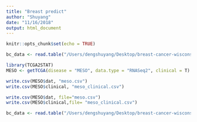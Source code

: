 ```yaml
---
title: "Breast predict"
author: "Shuyang"
date: "11/16/2018"
output: html_document
---
```


```r
knitr::opts_chunk$set(echo = TRUE)
```


```r
bc_data <- read.table("/Users/dengshuyang/Desktop/breast-cancer-wisconsin.data.txt", header = FALSE, sep = ",")
```

```r
library(TCGA2STAT)
MESO <- getTCGA(disease = "MESO", data.type = "RNASeq2", clinical = T)
```

```r
write.csv(MESO$dat, "meso.csv")
write.csv(MESO$clinical, "meso_clinical.csv")
```

```r
write.csv(MESO$dat, file="meso.csv")
write.csv(MESO$clinical,file= "meso_clinical.csv")
```

```r
bc_data <- read.table("/Users/dengshuyang/Desktop/breast-cancer-wisconsin.data.txt", header = FALSE, sep = ",")
```

